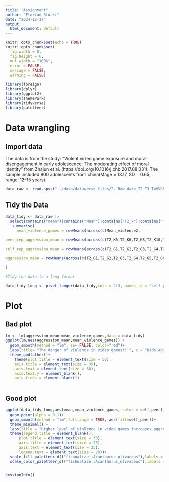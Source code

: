 ```yaml
---
title: "Assignment"
author: "Florian Stucki"
date: "2024-12-17"
output:
  html_document: default
---
```


```r
knitr::opts_chunk$set(echo = TRUE)
knitr::opts_chunk$set(
  fig.width = 8,
  fig.height = 6,
  out.width = "100%",
  error = FALSE,
  message = FALSE,
  warning = FALSE)

```

```r
library(foreign)
library(dplyr)
library(ggplot2)
library(ThemePark)
library(tidyverse)
library(paletteer)

```
# Data wrangling
## Import data

The data is from the study: "Violent video game exposure and moral disengagement in early adolescence: The moderating effect of moral identity" from Zhajun et al. (https://doi.org/10.1016/j.chb.2017.08.031).
The sample included 800 adolescents from china(Mage = 13.17, SD = 0.65; range: 12–15 years).

```r
data_raw <- read.spss("../data/dataverse_files/2. Raw data_T2_T3_T4VVGE_MD_AG.sav", to.data.frame = TRUE)
```
## Tidy the Data

```r
data_tidy <- data_raw |> 
  select(contains("mean")|contains("Mean")|contains("T2_k")|contains("T2_G")|contains("T2_J")) |> 
   summarise(
     mean_violence_games = rowMeans(across(c(Mean_violence2,                                         T2_Meanviolence3,T3_Meanviolence,T3_Meanviolence2,T3_Meanviolence3,T4_Meanviolence,T4_Meanviolence2,T4_Meanviolence3)),na.rm = TRUE),
     
peer_rep_aggression_mean = rowMeans(across(c(T2_K5,T2_K6,T2_K8,T2_K10,T2_K11,T2_K12))), 
     
self_rep_aggression_mean = rowMeans(across(c(T2_G1,T2_G2,T2_G3,T2_G4,T2_G5,T2_G6,T2_G7,T2_G8,T2_G9,T2_G10,T2_G11,T2_G12))), 

aggression_mean = rowMeans(across(c(T2_G1,T2_G2,T2_G3,T2_G4,T2_G5,T2_G6,T2_G7,T2_G8,T2_G9,T2_G10,T2_G11,T2_G12,T2_K5,T2_K6,T2_K8,T2_K10,T2_K11,T2_K12)))

)

#Tidy the data to a long format

data_tidy_long <- pivot_longer(data_tidy,cols = 2:3, names_to = "self_peer", values_to = "mean")

```

# Plot
## Bad plot

```r
lm <- lm(aggression_mean~mean_violence_games,data = data_tidy)
ggplot(lm,aes(aggression_mean,mean_violence_games)) +
  geom_smooth(method = "lm", se= FALSE, color="red")+
  labs(title= "The danger of violence in video games!!!", x = "Kids aggression" , y = "Level of violence in a video game" )+
  theme_godfather()+
    theme(plot.title = element_text(size = 50), 
    axis.title = element_text(size = 35),   
    axis.text = element_text(size = 30),
    axis.text.y = element_blank(),
    axis.ticks = element_blank())
   
```

## Good plot

```r
ggplot(data_tidy_long,aes(mean,mean_violence_games, color = self_peer))+
  geom_point(alpha = 0.1)+
  geom_smooth(method = "lm",fullrange = TRUE, aes(fill=self_peer))+
  theme_minimal() +
  labs(title = "Higher level of violence in video games increases aggression slightly", x = "Reported aggression", y = "Level of violence in a video game") +
  theme(legend.title = element_blank(),
      plot.title = element_text(size = 30), 
      axis.title = element_text(size = 25),   
      axis.text = element_text(size = 25),   
      legend.text = element_text(size = 20))+
  scale_fill_paletteer_d(("fishualize::Acanthurus_olivaceus"),labels = c("Peer reportet aggression", "Self reportet aggression"))+
  scale_color_paletteer_d(("fishualize::Acanthurus_olivaceus"),labels = c("Peer reportet aggression", "Self reportet aggression"))
  

```


  

```r
sessionInfo()
```

